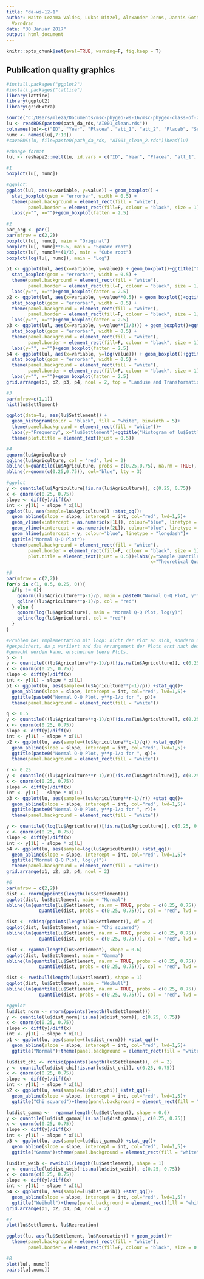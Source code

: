 ---
title: "da-ws-12-1"
author: Maite Lezama Valdes, Lukas Ditzel, Alexander Jorns, Jannis Gottwald, Michaela
  Vorndran
date: "30 Januar 2017"
output: html_document
---

```{r setup, include=FALSE}
knitr::opts_chunk$set(eval=TRUE, warning=F, fig.keep = T)
```

## Publication quality graphics
```{r}
#install.packages("ggplot2")
#install.packages("lattice")
library(lattice)
library(ggplot2)
library(gridExtra)

source("C:/Users/mleza/Documents/msc-phygeo-ws-16/msc-phygeo-class-of-2016-MLezamaValdes/fun/paths.r")
lu <- readRDS(paste0(path_da_rds,"AI001_clean.rds"))
colnames(lu)<-c("ID", "Year", "Placea", "att_1", "att_2", "Placeb", "Settlement", "Recreation", "Agriculture", "Forest")
numc <- names(lu[,7:10])
#saveRDS(lu, file=paste0(path_da_rds, "AI001_clean_2.rds"))head(lu)

#change format
lul <- reshape2::melt(lu, id.vars = c("ID", "Year", "Placea", "att_1", "att_2", "Placeb"))
````

```{r}
#1
boxplot(lu[, numc])

#ggplot: 
ggplot(lul, aes(x=variable, y=value)) + geom_boxplot() +
  stat_boxplot(geom = "errorbar", width = 0.5) +
  theme(panel.background = element_rect(fill = "white"),
        panel.border = element_rect(fill=F, colour = "black", size = 1))+
  labs(y="", x="")+geom_boxplot(fatten = 2.5) 

```

```{r}
#2
par_org <- par()
par(mfrow = c(2,2))
boxplot(lu[, numc], main = "Original")
boxplot(lu[, numc]**0.5, main = "Square root")
boxplot(lu[, numc]**(1/3), main = "Cube root")
boxplot(log(lu[, numc]), main = "Log")

p1 <- ggplot(lul, aes(x=variable, y=value)) + geom_boxplot()+ggtitle("Original")+
  stat_boxplot(geom = "errorbar", width = 0.5) +
  theme(panel.background = element_rect(fill = "white"),
        panel.border = element_rect(fill=F, colour = "black", size = 1))+
  labs(y="", x="")+geom_boxplot(fatten = 2.5) 
p2 <- ggplot(lul, aes(x=variable, y=value**0.5)) + geom_boxplot()+ggtitle("Square root")+
  stat_boxplot(geom = "errorbar", width = 0.5) +
  theme(panel.background = element_rect(fill = "white"),
        panel.border = element_rect(fill=F, colour = "black", size = 1))+
  labs(y="", x="")+geom_boxplot(fatten = 2.5) 
p3 <- ggplot(lul, aes(x=variable, y=value**(1/3))) + geom_boxplot()+ggtitle("Cube root")+
  stat_boxplot(geom = "errorbar", width = 0.5) +
  theme(panel.background = element_rect(fill = "white"),
        panel.border = element_rect(fill=F, colour = "black", size = 1))+
  labs(y="", x="")+geom_boxplot(fatten = 2.5) 
p4 <- ggplot(lul, aes(x=variable, y=log(value))) + geom_boxplot()+ggtitle("Log")+
  stat_boxplot(geom = "errorbar", width = 0.5) +
  theme(panel.background = element_rect(fill = "white"),
        panel.border = element_rect(fill=F, colour = "black", size = 1))+
  labs(y="", x="")+geom_boxplot(fatten = 2.5) 
grid.arrange(p1, p2, p3, p4, ncol = 2, top = "Landuse and Transformations")
```

```{r}
#3
par(mfrow=c(1,1))
hist(lu$Settlement)

ggplot(data=lu, aes(lu$Settlement)) + 
  geom_histogram(color = "black", fill = "white", binwidth = 5)+
  theme(panel.background = element_rect(fill = "white"))+
  labs(y="Frequency", x="lu$Settlement")+ggtitle("Histogram of lu$Settlement")+
  theme(plot.title = element_text(hjust = 0.5))
```

```{r}
#4
qqnorm(lu$Agriculture)
qqline(lu$Agriculture, col = "red", lwd = 2)
abline(h=quantile(lu$Agriculture, probs = c(0.25,0.75), na.rm = TRUE), col="blue", lty = 3)
abline(v=qnorm(c(0.25,0.75)), col="blue", lty = 3)

#ggplot
y <- quantile(lu$Agriculture[!is.na(lu$Agriculture)], c(0.25, 0.75))
x <- qnorm(c(0.25, 0.75))
slope <- diff(y)/diff(x)
int <- y[1L] - slope * x[1L]
ggplot(lu, aes(sample=lu$Agriculture)) +stat_qq()+
  geom_abline(slope = slope, intercept = int, col="red", lwd=1,5)+
  geom_vline(xintercept = as.numeric(x[1L]), colour="blue", linetype = "longdash")+
  geom_vline(xintercept = as.numeric(x[2L]), colour="blue", linetype = "longdash")+
  geom_hline(yintercept = y, colour="blue", linetype = "longdash")+
  ggtitle("Normal Q-Q Plot")+
  theme(panel.background = element_rect(fill = "white"),
        panel.border = element_rect(fill=F, colour = "black", size = 1),
        plot.title = element_text(hjust = 0.5))+labs(y="Sample Quantiles", 
                                                     x="Theoretical Quantiles")
```

```{r}
#5
par(mfrow = c(2,2))
for(p in c(1, 0.5, 0.25, 0)){
  if(p != 0){
    qqnorm((lu$Agriculture**p-1)/p, main = paste0("Normal Q-Q Plot, y**p-1/p for ", p))
    qqline((lu$Agriculture**p-1)/p, col = "red")  
  } else {
    qqnorm(log(lu$Agriculture), main = "Normal Q-Q Plot, log(y)")
    qqline(log(lu$Agriculture), col = "red")
  }
}

#Problem bei Implementation mit loop: nicht der Plot an sich, sondern der Aufruf wird in Objekt 
#gespeichert, da p variiert und das Arrangement der Plots erst nach dem Loop 
#gemacht werden kann, erscheinen leere Plots.
p <- 1
y <- quantile(((lu$Agriculture**p-1)/p)[!is.na(lu$Agriculture)], c(0.25, 0.75))
x <- qnorm(c(0.25, 0.75))
slope <- diff(y)/diff(x)
int <- y[1L] - slope * x[1L]
p1 <- ggplot(lu, aes(sample=(lu$Agriculture**p-1)/p)) +stat_qq()+
  geom_abline(slope = slope, intercept = int, col="red", lwd=1,5)+
  ggtitle(paste0("Normal Q-Q Plot, y**p-1/p for ", p))+
  theme(panel.background = element_rect(fill = "white"))

q <- 0.5
y <- quantile(((lu$Agriculture**q-1)/q)[!is.na(lu$Agriculture)], c(0.25, 0.75))
x <- qnorm(c(0.25, 0.75))
slope <- diff(y)/diff(x)
int <- y[1L] - slope * x[1L]
p2 <- ggplot(lu, aes(sample=(lu$Agriculture**q-1)/q)) +stat_qq()+
  geom_abline(slope = slope, intercept = int, col="red", lwd=1,5)+
  ggtitle(paste0("Normal Q-Q Plot, y**p-1/p for ", q))+
  theme(panel.background = element_rect(fill = "white"))

r <- 0.25
y <- quantile(((lu$Agriculture**r-1)/r)[!is.na(lu$Agriculture)], c(0.25, 0.75))
x <- qnorm(c(0.25, 0.75))
slope <- diff(y)/diff(x)
int <- y[1L] - slope * x[1L]
p3 <- ggplot(lu, aes(sample=(lu$Agriculture**r-1)/r)) +stat_qq()+
  geom_abline(slope = slope, intercept = int, col="red", lwd=1,5)+
  ggtitle(paste0("Normal Q-Q Plot, y**p-1/p for ", r))+
  theme(panel.background = element_rect(fill = "white"))

y <- quantile((log(lu$Agriculture))[!is.na(lu$Agriculture)], c(0.25, 0.75))
x <- qnorm(c(0.25, 0.75))
slope <- diff(y)/diff(x)
int <- y[1L] - slope * x[1L]
p4 <- ggplot(lu, aes(sample=log(lu$Agriculture))) +stat_qq()+
  geom_abline(slope = slope, intercept = int, col="red", lwd=1,5)+
  ggtitle("Normal Q-Q Plot, log(y)")+
  theme(panel.background = element_rect(fill = "white"))
grid.arrange(p1, p2, p3, p4, ncol = 2)
```

```{r}
#6
par(mfrow = c(2,2))
dist <- rnorm(ppoints(length(lu$Settlement)))
qqplot(dist, lu$Settlement, main = "Normal")
abline(lm(quantile(lu$Settlement, na.rm = TRUE, probs = c(0.25, 0.75)) ~ 
            quantile(dist, probs = c(0.25, 0.75))), col = "red", lwd = 2)

dist <- rchisq(ppoints(length(lu$Settlement)), df = 2)
qqplot(dist, lu$Settlement, main = "Chi squared")
abline(lm(quantile(lu$Settlement, na.rm = TRUE, probs = c(0.25, 0.75)) ~ 
            quantile(dist, probs = c(0.25, 0.75))), col = "red", lwd = 2)

dist <- rgamma(length(lu$Settlement), shape = 0.6)
qqplot(dist, lu$Settlement, main = "Gamma")
abline(lm(quantile(lu$Settlement, na.rm = TRUE, probs = c(0.25, 0.75)) ~ 
            quantile(dist, probs = c(0.25, 0.75))), col = "red", lwd = 2)

dist <- rweibull(length(lu$Settlement), shape = 1)
qqplot(dist, lu$Settlement, main = "Weibull")
abline(lm(quantile(lu$Settlement, na.rm = TRUE, probs = c(0.25, 0.75)) ~ 
            quantile(dist, probs = c(0.25, 0.75))), col = "red", lwd = 2)

#ggplot
lu$dist_norm <- rnorm(ppoints(length(lu$Settlement)))
y <- quantile(lu$dist_norm[!is.na(lu$dist_norm)], c(0.25, 0.75))
x <- qnorm(c(0.25, 0.75))
slope <- diff(y)/diff(x)
int <- y[1L] - slope * x[1L]
p1 <- ggplot(lu, aes(sample=(lu$dist_norm))) +stat_qq()+
  geom_abline(slope = slope, intercept = int, col="red", lwd=1,5)+
  ggtitle("Normal")+theme(panel.background = element_rect(fill = "white"))

lu$dist_chi <- rchisq(ppoints(length(lu$Settlement)), df = 2)
y <- quantile(lu$dist_chi[!is.na(lu$dist_chi)], c(0.25, 0.75))
x <- qnorm(c(0.25, 0.75))
slope <- diff(y)/diff(x)
int <- y[1L] - slope * x[1L]
p2 <- ggplot(lu, aes(sample=lu$dist_chi)) +stat_qq()+
  geom_abline(slope = slope, intercept = int, col="red", lwd=1,5)+
  ggtitle("Chi squared")+theme(panel.background = element_rect(fill = "white"))

lu$dist_gamma <-  rgamma(length(lu$Settlement), shape = 0.6)
y <- quantile(lu$dist_gamma[!is.na(lu$dist_gamma)], c(0.25, 0.75))
x <- qnorm(c(0.25, 0.75))
slope <- diff(y)/diff(x)
int <- y[1L] - slope * x[1L]
p3 <- ggplot(lu, aes(sample=lu$dist_gamma)) +stat_qq()+
  geom_abline(slope = slope, intercept = int, col="red", lwd=1,5)+
  ggtitle("Gamma")+theme(panel.background = element_rect(fill = "white"))

lu$dist_weib <- rweibull(length(lu$Settlement), shape = 1)
y <- quantile(lu$dist_weib[!is.na(lu$dist_weib)], c(0.25, 0.75))
x <- qnorm(c(0.25, 0.75))
slope <- diff(y)/diff(x)
int <- y[1L] - slope * x[1L]
p4 <- ggplot(lu, aes(sample=lu$dist_weib)) +stat_qq()+
  geom_abline(slope = slope, intercept = int, col="red", lwd=1,5)+
  ggtitle("Weibull")+theme(panel.background = element_rect(fill = "white"))
grid.arrange(p1, p2, p3, p4, ncol = 2)
```

```{r}

#7
plot(lu$Settlement, lu$Recreation)

ggplot(lu, aes(lu$Settlement, lu$Recreation)) + geom_point()+
  theme(panel.background = element_rect(fill = "white"),
        panel.border = element_rect(fill=F, colour = "black", size = 0.75))
```

```{r}
#8
plot(lu[, numc])
pairs(lu[,numc])

```
